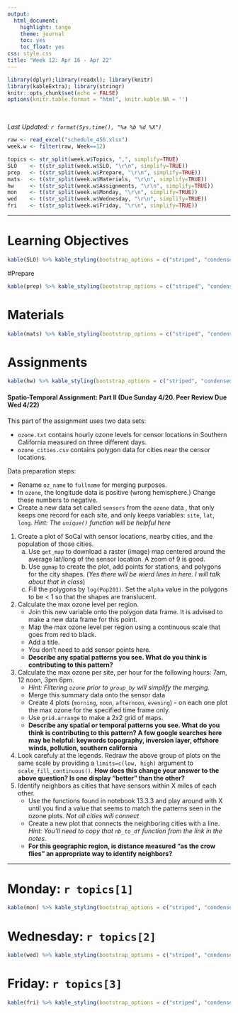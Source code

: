```yaml
---
output:
  html_document:
    highlight: tango
    theme: journal
    toc: yes
    toc_float: yes
css: style.css
title: "Week 12: Apr 16 - Apr 22"
---
```


```r
library(dplyr);library(readxl); library(knitr)
library(kableExtra); library(stringr)
knitr::opts_chunk$set(echo = FALSE)
options(knitr.table.format = "html", knitr.kable.NA = '') 
```
<br>

_Last Updated: `r format(Sys.time(), "%a %b %d %X")` _
<br>


```r
raw <- read_excel("schedule_456.xlsx")
week.w <- filter(raw, Week==12)

topics <- str_split(week.w$Topics, ",", simplify=TRUE)
SLO    <- t(str_split(week.w$SLO, "\r\n", simplify=TRUE))
prep   <- t(str_split(week.w$Prepare, "\r\n", simplify=TRUE))
mats   <- t(str_split(week.w$Materials, "\r\n", simplify=TRUE))
hw     <- t(str_split(week.w$Assignments, "\r\n", simplify=TRUE))
mon    <- t(str_split(week.w$Monday, "\r\n", simplify=TRUE))
wed    <- t(str_split(week.w$Wednesday, "\r\n", simplify=TRUE))
fri    <- t(str_split(week.w$Friday, "\r\n", simplify=TRUE))
```

----

# Learning Objectives
```r
kable(SLO) %>% kable_styling(bootstrap_options = c("striped", "condensed"))
```

#Prepare
```r
kable(prep) %>% kable_styling(bootstrap_options = c("striped", "condensed"))
```

# Materials
```r
kable(mats) %>% kable_styling(bootstrap_options = c("striped", "condensed"))
```

# Assignments
```r
kable(hw) %>% kable_styling(bootstrap_options = c("striped", "condensed"))
```


#### Spatio-Temporal Assignment: Part II (Due Sunday 4/20. Peer Review Due Wed 4/22)
This part of the assignment uses two data sets: 

* `ozone.txt` contains hourly ozone levels for censor locations in Southern California measured on three different days. 
* `ozone_cities.csv` contains polygon data for cities near the censor locations. 

Data preparation steps: 

* Rename `oz_name` to `fullname` for merging purposes. 
* In `ozone`, the longitude data is positive (wrong hemisphere.) Change these numbers to negative. 
* Create a new data set called `sensors` from the `ozone` data , that only keeps one record for each site, and only keeps variables: `site`, `lat`, `long`. _Hint: The `unique()` function will be helpful here_

1. Create a plot of SoCal with sensor locations, nearby cities, and the population of those cities.
    a. Use `get_map` to download a raster (image) map centered around the average lat/long of the sensor location. A zoom of 9 is good.  
    b. Use `ggmap` to create the plot, add points for stations, and polygons for the city shapes. (_Yes there will be wierd lines in here. I will talk about that in class_)
    c. Fill the polygons by `log(Pop201)`. Set the `alpha` value in the polygons to be < 1 so that the shapes are translucent.  
2. Calculate the max ozone level per region. 
    - Join this new variable onto the polygon data frame. It is advised to make a new data frame for this point. 
    - Map the max ozone level per region using a continuous scale that goes from red to black. 
    - Add a title. 
    - You don't need to add sensor points here. 
    - **Describe any spatial patterns you see. What do you think is contributing to this pattern? **
3. Calculate the max ozone per site, per hour for the following hours: 7am, 12 noon, 3pm 6pm. 
    - _Hint: Filtering `ozone` prior to `group_by` will simplify the merging._
    - Merge this summary data onto the sensor data 
    - Create 4 plots (`morning`, `noon`, `afternoon`, `evening`) - on each one plot the max ozone for the specified time frame only. 
    - Use `grid.arrange` to make a 2x2 grid of maps. 
    - **Describe any spatial or temporal patterns you see. What do you think is contributing to this pattern? A few google searches here may be helpful: keywords topography, inversion layer, offshore winds, pollution, southern california**
4. Look carefuly at the legends. Redraw the above group of plots on the same scale by providing a `limits=c(low, high)` argument to `scale_fill_continuous()`. **How does this change your answer to the above question? Is one display "better" than the other?**
5. Identify neighbors as cities that have sensors within X miles of each other. 
    - Use the functions found in notebook 13.3.3 and play around with X until you find a value that seems to match the patterns seen in the ozone plots. _Not all cities will connect_
    - Create a new plot that connects the neighboring cities with a line. _Hint: You'll need to copy that `nb_to_df` function from the link in the notes._
    - **For this geographic region, is distance measured "as the crow flies" an appropriate way to identify neighbors?**

----

# Monday: `r topics[1]`

```r
kable(mon) %>% kable_styling(bootstrap_options = c("striped", "condensed"))
```


# Wednesday: `r topics[2]`

```r
kable(wed) %>% kable_styling(bootstrap_options = c("striped", "condensed"))
```


# Friday: `r topics[3]`

```r
kable(fri) %>% kable_styling(bootstrap_options = c("striped", "condensed"))
```


